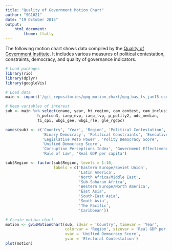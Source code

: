 ```yaml
---
title: "Quality of Government Motion Chart"
author: "SG1021"
date: "19 October 2015"
output: 
    html_document:
        theme: flatly
---
```


The following motion chart shows data compiled by the [Quality of Government
Institute](http://qog.pol.gu.se/data/datadownloads/qogbasicdata). It includes
various measures of political contestation, constraints, democracy, and quality
of governance indicators.


```r
# Load packages
library(rio)
library(dplyr)
library(googleVis)

# Load data
main <- import('/git_repositories/qog_motion_chart/qog_bas_ts_jan15.csv')

# Keep variables of interest
sub <- main %>% select(cname, year, ht_region, cam_contest, cam_inclusive, chga_demo, 
              h_polcon3, iaep_evp, iaep_lvp, p_polity2, uds_median,
              ti_cpi, wbgi_gee, wbgi_rle, gle_rgdpc)

names(sub) <- c('Country', 'Year', 'Region', 'Political Contestation', 'Political Inclusiveness', 
                'Binary Democracy', 'Political Constraints', 'Executive Veto Power',
                'Legislative Veto Power', 'Polity Democracy Score', 
                'Unified Democracy Score', 
                'Corruption Perceptions Index', 'Government Effectiveness',
                'Rule of Law', 'Real GDP per capita')

sub$Region <- factor(sub$Region, levels = 1:10, 
                     labels = c('Eastern Europe/Soviet Union',
                                'Latin America',
                                'North Africa/Middle East',
                                'Sub-Saharan Africa',
                                'Western Europe/North America',
                                'East Asia',
                                'South-East Asia',
                                'South Asia',
                                'The Pacific',
                                'Caribbean'))
```

```r
# Create motion chart
motion <- gvisMotionChart(sub, idvar = 'Country', timevar = 'Year', 
                          colorvar = 'Region', sizevar = 'Real GDP per capita',
                          xvar = 'Unified Democracy Score', 
                          yvar = 'Electoral Contestation')
plot(motion)
```

